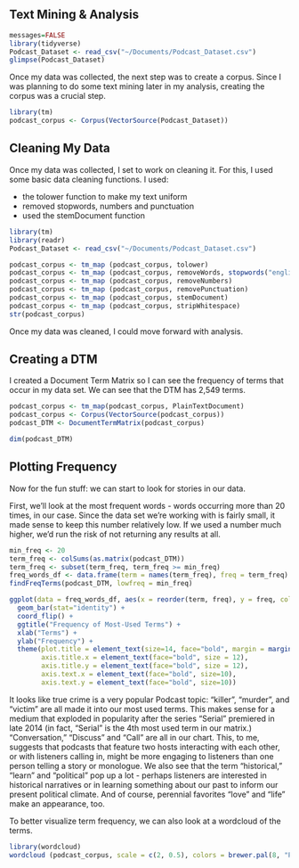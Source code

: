 
## Text Mining & Analysis

```r
messages=FALSE
library(tidyverse)
Podcast_Dataset <- read_csv("~/Documents/Podcast_Dataset.csv")
glimpse(Podcast_Dataset)
```
Once my data was collected, the next step was to create a corpus. Since I was planning to do some text mining later in my analysis, creating the corpus was a crucial step.

```r
library(tm)
podcast_corpus <- Corpus(VectorSource(Podcast_Dataset))
```

## Cleaning My Data

Once my data was collected, I set to work on cleaning it. For this, I used some basic data cleaning functions. I used:

+ the tolower function to make my text uniform
+ removed stopwords, numbers and punctuation
+ used the stemDocument function

```r
library(tm)
library(readr)
Podcast_Dataset <- read_csv("~/Documents/Podcast_Dataset.csv")

podcast_corpus <- tm_map (podcast_corpus, tolower)
podcast_corpus <- tm_map (podcast_corpus, removeWords, stopwords("english"))
podcast_corpus <- tm_map (podcast_corpus, removeNumbers)
podcast_corpus <- tm_map (podcast_corpus, removePunctuation)
podcast_corpus <- tm_map (podcast_corpus, stemDocument)
podcast_corpus <- tm_map (podcast_corpus, stripWhitespace)
str(podcast_corpus)
```

Once my data was cleaned, I could move forward with analysis.

## Creating a DTM

I created a Document Term Matrix so I can see the frequency of terms that occur in my data set. We can see that the DTM has 2,549 terms.

```r
podcast_corpus <- tm_map(podcast_corpus, PlainTextDocument)
podcast_corpus <- Corpus(VectorSource(podcast_corpus))
podcast_DTM <- DocumentTermMatrix(podcast_corpus)

dim(podcast_DTM)

```

## Plotting Frequency

Now for the fun stuff: we can start to look for stories in our data.

First, we'll look at the most frequent words - words occurring more than 20 times, in our case. Since the data set we're working with is fairly small, it made sense to keep this number relatively low. If we used a number much higher, we'd run the risk of not returning any results at all.

```r
min_freq <- 20
term_freq <- colSums(as.matrix(podcast_DTM))
term_freq <- subset(term_freq, term_freq >= min_freq)
freq_words_df <- data.frame(term = names(term_freq), freq = term_freq)
findFreqTerms(podcast_DTM, lowfreq = min_freq)

ggplot(data = freq_words_df, aes(x = reorder(term, freq), y = freq, colour = freq)) + 
  geom_bar(stat="identity") + 
  coord_flip() +
  ggtitle("Frequency of Most-Used Terms") +
  xlab("Terms") +
  ylab("Frequency") + 
  theme(plot.title = element_text(size=14, face="bold", margin = margin(10, 0, 10, 0)), 
        axis.title.x = element_text(face="bold", size = 12),
        axis.title.y = element_text(face="bold", size = 12),
        axis.text.x = element_text(face="bold", size=10),
        axis.text.y = element_text(face="bold", size=10))
```
It looks like true crime is a very popular Podcast topic: "killer", "murder", and "victim" are all made it into our most used terms. This makes sense for a medium that exploded in popularity after the series "Serial" premiered in late 2014 (in fact, "Serial" is the 4th most used term in our matrix.) "Conversation," "Discuss" and "Call" are all in our chart. This, to me, suggests that podcasts that feature two hosts interacting with each other, or with listeners calling in, might be more engaging to listeners than one person telling a story or monologue. We also see that the term "historical," "learn" and "political" pop up a lot - perhaps listeners are interested in historical narratives or in learning something about our past to inform our present political climate. And of course, perennial favorites "love" and "life" make an appearance, too.

To better visualize term frequency, we can also look at a wordcloud of the terms.

```r
library(wordcloud)
wordcloud (podcast_corpus, scale = c(2, 0.5), colors = brewer.pal(8, "Paired"),  random.color = TRUE, random.order = FALSE, max.words = 250)
```
